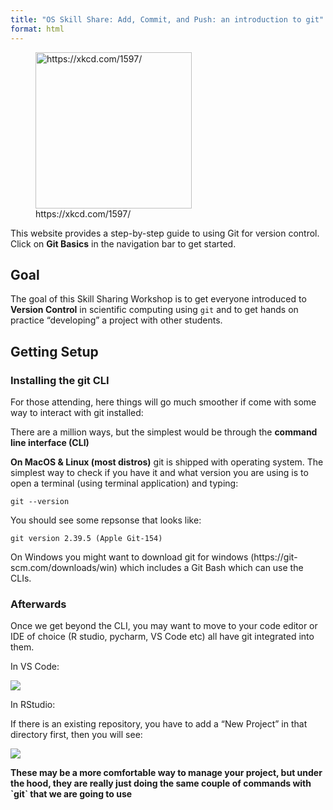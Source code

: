 ```yaml
---
title: "OS Skill Share: Add, Commit, and Push: an introduction to git"
format: html
---
```


![https://xkcd.com/1597/](https://imgs.xkcd.com/comics/git.png){width="250px"}


This website provides a step-by-step guide to using Git for version control. Click on **Git Basics** in the navigation bar to get started.

## Goal

The goal of this Skill Sharing Workshop is to get everyone introduced to **Version Control** in scientific computing using `git` and to get hands on practice "developing" a project with other students.

## Getting Setup

### Installing the git CLI

For those attending, here things will go much smoother if come with some way to interact with git installed:

There are a million ways, but the simplest would be through the **command line interface (CLI)**

**On MacOS & Linux (most distros)** git is shipped with operating system. The simplest way to check if you have it and what version you are using is to open a terminal (using terminal application) and typing:

`git --version`

You should see some repsonse that looks like:

`git version 2.39.5 (Apple Git-154)`

On Windows you might want to download git for windows (https://git-scm.com/downloads/win) which includes a Git Bash which can use the CLIs.

### Afterwards

Once we get beyond the CLI, you may want to move to your code editor or IDE of choice (R studio, pycharm, VS Code etc) all have git integrated into them.

In VS Code:

![](/media/vscode-git.png){width="250px;"}

In RStudio:

If there is an existing repository, you have to add a "New Project" in that directory first, then you will see:

![](/media/rstudio-git.png)

**These may be a more comfortable way to manage your project, but under the hood, they are really just doing the same couple of commands with \`git\` that we are going to use**
